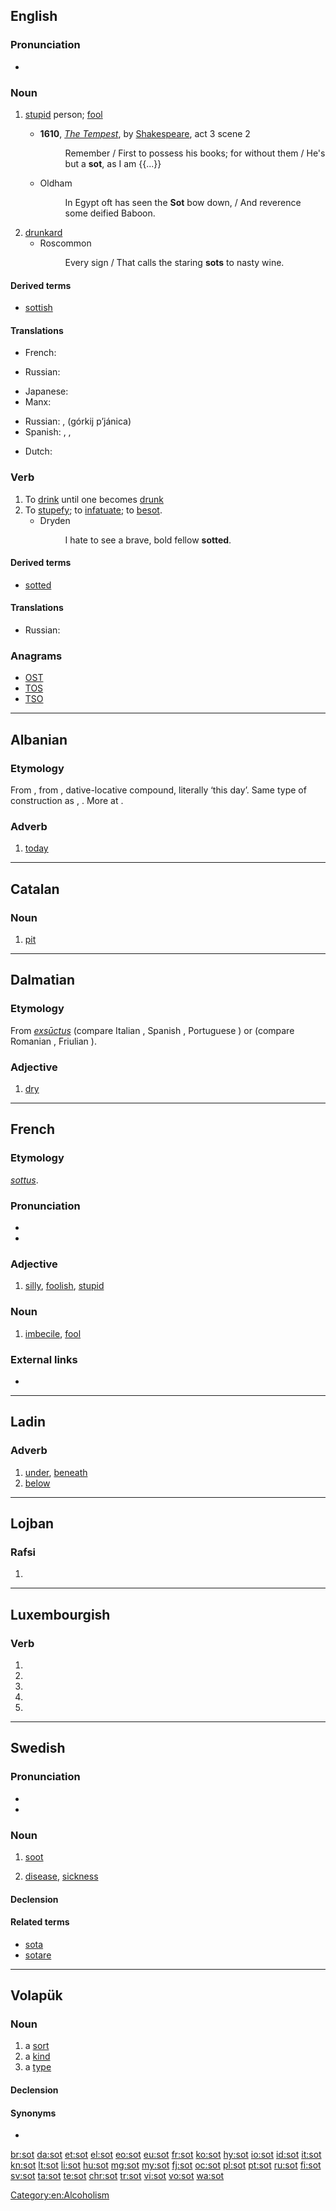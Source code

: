 {{also|söt|søt|sốt|sọt|şot|soţ|soot}}
==English==

===Pronunciation===
* {{rhymes|ɒt|lang=en}}

===Noun===
{{en-noun}}

# {{context|archaic|lang=en}} [[stupid]] person; [[fool]]
#* '''1610''', ''[[s:The Tempest|The Tempest]]'', by [[w:William Shakespeare|Shakespeare]], act 3 scene 2
#*: Remember / First to possess his books; for without them / He's but a '''sot''', as I am {{...}}
#* Oldham
#*: In Egypt oft has seen the '''Sot''' bow down, / And reverence some deified Baboon.
# [[drunkard]]
#* Roscommon
#*: Every sign / That calls the staring '''sots''' to nasty wine.

====Derived terms====
* [[sottish]]

====Translations====
{{trans-top|stupid person; fool}}
* French: {{t+|fr|sot|m}}
{{trans-mid}}
* Russian: {{t+|ru|дурак|m|tr=durák|sc=Cyrl}}
{{trans-bottom}}

{{trans-top|drunkard}}
* Japanese: {{t|ja|飲んべえ|tr=nonbē|sc=Jpan}}
* Manx: {{t|gv|kione meshtal|m}}
{{trans-mid}}
* Russian: {{t+|ru|алкоголик|m|tr=alkogólik|sc=Cyrl}}, {{l|ru|горький}} {{l|ru|пьяница}} (górkij pʼjánica){{g|m}}
* Spanish: {{t+|es|tomador|m}}, {{t+|es|borracho|m}}, {{t+|es|bebedor|m}}
{{trans-bottom}}

{{checktrans-top}}
* Dutch: {{t-check|nl|zot|m}}
{{trans-bottom}}

===Verb===
{{en-verb|sots|sotting|sotted}}

# To [[drink]] until one becomes [[drunk]]
# To [[stupefy]]; to [[infatuate]]; to [[besot]].
#* Dryden
#*: I hate to see a brave, bold fellow '''sotted'''.

====Derived terms====
* [[sotted]]

====Translations====
{{trans-top|to drink until drunk}}
* Russian: {{t+|ru|напиваться|n|tr=napivátʼsja|sc=Cyrl}}
{{trans-mid}}
{{trans-bottom}}

===Anagrams===
* [[OST#English|OST]]
* [[TOS#English|TOS]]
* [[TSO#English|TSO]]

[[Category:en:Alcoholism]]

----

==Albanian==

===Etymology===
From {{etyl|sqj-pro|sq}} {{m|sqj-pro|*tˢjādīti}}, from {{m|sqj-pro|*ḱjeh₂ diHteí}}, dative-locative compound, literally ‘this day’. Same type of construction as {{l|sq|sonte}}, {{l|sq|sivjet}}. More at {{l|sq|ditë}}.

===Adverb===
{{sq-adv}}

# [[today]]

----

==Catalan==

===Noun===
{{ca-noun|m}}

# [[pit]]

----

==Dalmatian==

===Etymology===
From {{etyl|la|dlm}} ''[[exsūctus]]'' (compare Italian {{term|asciutto|lang=it}}, Spanish {{term|enjuto|lang=es}}, Portuguese {{term|enxuto|lang=pt}}) or {{term|suctus||lang=la}} (compare Romanian {{term|supt|lang=ro}}, Friulian {{term|sut|lang=fur}}).

===Adjective===
{{head|dlm|adjective}}

# [[dry]]

----

==French==

===Etymology===
{{etyl|ML.|fr}} ''[[sottus]]''.

===Pronunciation===
* {{audio|Fr-sot.ogg|audio|lang=fr}}
* {{IPA|/so/|lang=fr}}

===Adjective===
{{fr-adj|feminine=sotte}}

# [[silly]], [[foolish]], [[stupid]]

===Noun===
{{fr-noun|m|f=sotte}}

# [[imbecile]], [[fool]]

===External links===
* {{R:TLFi}}

----
==Ladin==

===Adverb===
{{head|lld|adverb}}

# [[under]], [[beneath]]
# [[below]]
----
==Lojban==

===Rafsi===
{{jbo-rafsi}}

# {{jbo-rafsi of|so'u}}

----

==Luxembourgish==

===Verb===
{{head|lb|verb form}}

# {{conjugation of|soen||2|p|pres|ind|lang=lb}}
# {{conjugation of|soen||1|s|pret|ind|lang=lb}}
# {{conjugation of|soen||3|s|pret|ind|lang=lb}}
# {{conjugation of|soen||2|p|pret|ind|lang=lb}}
# {{conjugation of|soen||2|p|imp|lang=lb}}

----

==Swedish==

===Pronunciation===
* {{IPA|/suːt/|lang=sv}}
* {{audio|Sv-sot.ogg|Audio|lang=sv}}

===Noun===
{{sv-noun|n}}

# [[soot]]
# {{qualifier|archaic|lang=sv}} [[disease]], [[sickness]]

====Declension====
{{sv-noun-unc-irreg-n|2=sotet}}

====Related terms====
* [[sota]]
* [[sotare]]

----

==Volapük==

===Noun===
{{vo-noun}}

# a [[sort]]
# a [[kind]]
# a [[type]]

====Declension====
{{vo-decl-noun}}

====Synonyms====
* {{l|vo|bid}}

[[br:sot]]
[[da:sot]]
[[et:sot]]
[[el:sot]]
[[eo:sot]]
[[eu:sot]]
[[fr:sot]]
[[ko:sot]]
[[hy:sot]]
[[io:sot]]
[[id:sot]]
[[it:sot]]
[[kn:sot]]
[[lt:sot]]
[[li:sot]]
[[hu:sot]]
[[mg:sot]]
[[my:sot]]
[[fj:sot]]
[[oc:sot]]
[[pl:sot]]
[[pt:sot]]
[[ru:sot]]
[[fi:sot]]
[[sv:sot]]
[[ta:sot]]
[[te:sot]]
[[chr:sot]]
[[tr:sot]]
[[vi:sot]]
[[vo:sot]]
[[wa:sot]]